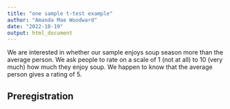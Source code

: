 ```yaml
---
title: "one sample t-test example"
author: "Amanda Mae Woodward"
date: "2022-10-19"
output: html_document
---
```


We are interested in whether our sample enjoys soup season more than the average person. We ask people to rate on a scale of 1 (not at all) to 10 (very much) how much they enjoy soup. We happen to know that the average person gives a rating of 5.  

## Preregistration
